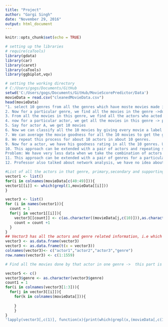```yaml
---
title: "Project"
author: "Gargi Singh"
date: "November 29, 2016"
output: html_document
---
```


```r
knitr::opts_chunk$set(echo = TRUE)
```

```r
# setting up the libraries
# require(caTools)
library(gdata)
library(car)
library(caret)
library(caTools)
library(ggbiplot,vqv)
```

```r
# setting the working directory
# C:/Users/gogs/Documents/GitHub
setwd('C:/Users/gogs/Documents/GitHub/MovieScorePredictor/Data')
movieData = read.csv("cleanedMovieData.csv")
head(movieData)
"1. select 10 genres from all the genres which have moste movies made in them -> done
2. Now for a particular genre, we find all the movies in the genre ->done
3. From all the movies in this genre, we find all the actors who acted in this genre -> done
4. now for a particular actor, we get all the movies in this genre -> pending
5. Say for actor A, we get 10 movies
6. Now we can classify all the 10 movies by giving every movie a label from 1 to 10. This label is the goodness of the movie.
7. We can average the movie goodness for all the 10 movies to get the goodness of the actor in this particular genre.
8. We repeat this process for about 10 actors in about 10 genres.
9. Now for a actor, we have his goodness rating in all the 10 genres. Using this data, the actor can pick a genre for his next movie.
10. This approach can be extended with a pair of actors and repeating steps from 5.(Idea given by professor.
Problem: We have very less data when we take the combination of actors because at max there are 5 - 10 movies in common for a pair of actors)
11. This approach can be extended with a pair of genres for a particular actor
12. Professor also talked about network analysis, we have no idea about how to approach this problem. Idea is that we have to draw a network diagram where a pair of successful actors in a genre are closer and two actors who never worked together in a genre are very far away in the diagram."

```

```r
#List of all the actors in that genre, primary,secondary and supporting actors
vector1 <- list()
for(i in colnames(movieData[c(40:49)])){
vector1[[i]] <- which(grepl(1,movieData[[i]]))
}

vector3 <- list()
for (i in names(vector1)){
  count = 1
  for(j in vector1[[i]]){
    vector3[[count]] <- c(as.character((movieData[j,c(10)])),as.character((movieData[j,c(11)])),as.character((movieData[j,c(12)])),i)
    count = count +1
  }
}
## Vector3 has all the actors and genre related information, i.e which actors are a part of different genre's
vector3 <- as.data.frame(vector3)
vector3 <- as.data.frame(t(x = vector3))
colnames(vector3)<- c("actor1","actor2","actor3","genre")
row.names(vector3) <- c(1:1559)
```

```r
# Find all the movies done by that actor in one genre ->  this part is not clear , how to loop both the dataframes at once.

vector5 <- c()
vector3$genre <- as.character(vector3$genre)
count1 = 1
for(i in colnames(vector3[1:3])){
  for(j in vector3[[i]]){
    for(k in colnames(movieData[])){
      
    }
    }
}
'lapply(vector3[,c(1)], function(x){print(which(grepl(x,(movieData[,c(10)]))))})'

```













